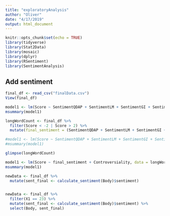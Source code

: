 ```yaml
---
title: "exploratoryAnalysis"
author: "Oliver"
date: "4/17/2019"
output: html_document
---
```


```r
knitr::opts_chunk$set(echo = TRUE)
library(tidyverse)
library(Stat2Data)
library(mosaic)
library(dplyr)
library(RSentiment)
library(SentimentAnalysis)
```

## Add sentiment

```r
final_df <- read_csv("finalData.csv")
View(final_df)
```

```r
model1 <- lm(Score ~ SentimentQDAP + SentimentLM + SentimentGI + SentimentHE + Controversiality, data = final_df)
msummary(model1)
```

```r

longWordCount <- final_df %>% 
  filter(Score < -2 | Score > 2) %>% 
  mutate(final_sentiment = (SentimentQDAP + SentimentLM + SentimentGI + SentimentHE) / 4)

#model1 <- lm(Score ~ SentimentQDAP + SentimentLM + SentimentGI + SentimentHE + Controversiality, data = longWordCount)
#msummary(model1)

glimpse(longWordCount)

model1 <- lm(Score ~ final_sentiment + Controversiality, data = longWordCount)
msummary(model1)

```

```r

newData <- final_df %>% 
  mutate(sent_final <- calculate_sentiment(Body)$sentiment)


newData <- final_df %>% 
  filter(X1 == 23) %>% 
  mutate(sent_final <- calculate_sentiment(Body)$sentiment) %>% 
  select(Body, sent_final)
``` 

